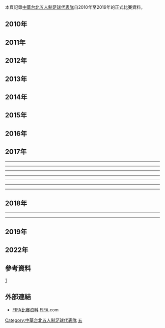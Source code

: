 {{refimprove|time=2016-02-12T01:45:41+00:00}}
{{main|中華台北五人制足球代表隊比賽資料}}
本頁記錄[[中華台北五人制足球代表隊|中華台北五人制足球代表隊]]自2010年至2019年的正式比賽資料。

==2010年==
{{footballbox_collapsible
|round		= 2010亞洲盃
|date		={{start date|2010|5|23}}
|time		=17:30
|team1		={{futsal-rt|TPE}}
|score		= 1 – 6
|team2		={{futsal|IND}}
|report		= [http://www.the-afc.com/en/component/joomleague/?view=report&compID=382&matchId=2874 報告]{{dead link|date=2017年11月 |bot=InternetArchiveBot |fix-attempted=yes }}
|goals1		= [[方靖仁|方靖仁]] {{goal|1}}
|goals2		= [[Ali_Haidar_(futsal)|Haidar]] {{goal|3}}<br />[[Vennard_Hutabarat|Hutabarat]] {{goal|6}}<br />[[Socrates_Matulessy|Matulessy]] {{goal|10}}<br />[[Jaelani_Ladjanibi|Ladjanibi]] {{goal|19}}<br />[[Deny_Handoyo|Handoyo]] {{goal|25}}<br />[[Benny_Hera|Hera]] {{goal|34}}
|location	= [[塔什干|塔什干]]，[[烏茲別克|烏茲別克]]
|stadium	= Uzbekistan Sports Complex
|attendance	= 250
|referee	= {{flagicon|KOR}} Kim Jang-Kwan
|nobars		= 1
|result		= L
}}
{{footballbox_collapsible
|round		= 2010亞洲盃
|date		={{start date|2010|5|24}}
|time		=12:30
|team1		={{futsal-rt|Lebanon}}
|score		= 6 – 4
|team2		={{futsal|TPE}}
|report		= [http://www.the-afc.com/en/component/joomleague/?view=report&compID=382&matchId=2873 報告]{{dead link|date=2017年11月 |bot=InternetArchiveBot |fix-attempted=yes }}
| goals1 = [[Hassan_Chaito|Chaito]] {{goal|10||10}}<br />[[Hayssam_Atwi|Atwi]] {{goal|13||30}}<br />[[Kassem_Kawsan|Kawsan]] {{goal|21||25}}
| goals2 = [[王志聖|王志聖]] {{goal|11}}<br />[[方靖仁|方靖仁]] {{goal|34||35||38}}
|location	= [[塔什干|塔什干]]，[[烏茲別克|烏茲別克]]
|stadium	= Uzbekistan Sports Complex
|attendance	= 150
|referee	= {{flagicon|AUS}} Scott Kidson
|nobars		= 1
|result		= L
}}
{{footballbox_collapsible
|round		= 2010亞洲盃
|date		={{start date|2010|5|25}}
|time		=12:30
|team1		={{futsal-rt|Uzbekistan}}
|score		= 4 – 1
|team2		={{futsal|TPE}}
| report = [http://www.the-afc.com/en/component/joomleague/?view=report&compID=382&matchId=2871 Report]{{dead link|date=2017年11月 |bot=InternetArchiveBot |fix-attempted=yes }}
| goals1 = [[Nodir_Elibaev|Elibaev]] {{goal|7}}<br />[[Hurshid_Tajibaev|Tajibaev]] {{goal|33}}<br />[[Artur_Yunusov|Yunusov]] {{goal|34||40}}
| goals2 = [[羅志安|羅志安]] {{goal|21}}
|location	= [[塔什干|塔什干]]，[[烏茲別克|烏茲別克]]
|stadium	= Uzbekistan Sports Complex
|attendance	= 3,000
|referee	= {{flagicon|IRN}} Vahid Arzpeima
|nobars		= 1
|result		= L
}}
{{footballbox_collapsible
|round		= 國際友誼賽
|date		={{start date|2010|11|12}}
|time		=
|team1		={{futsal-rt|TPE}}
|score		= 3 – 7
|team2		={{futsal|Qatar}}
|report		= 
|goals1		= 
|goals2		= 
|location	= [[河內|河內]]，[[越南|越南]]
|stadium	= 
|attendance	= 
|referee	= 
|nobars		= 1
|result		= L
}}
{{footballbox_collapsible
|round		= 國際友誼賽
|date		={{start date|2010|11|13}}
|time		=
|team1		={{futsal-rt|VIE}}
|score		= 2 – 0
|team2		={{futsal|TPE}}
|report		= 
|goals1		= 
|goals2		= 
|location	= [[河內|河內]]，[[越南|越南]]
|stadium	= 
|attendance	= 
|referee	= 
|nobars		= 1
|result		= L
}}
==2011年==
{{footballbox_collapsible
|round		= 國際友誼賽
|date		={{start date|2011|11|10}}
|time		=
|team1		={{futsal-rt|CHN}}
|score		= 8 – 1
|team2		={{futsal|TPE}}
|report		= 
|goals1		= 
|goals2		= 
|location	= [[青島市|青島市]]，[[中國|中國]]
|stadium	= 
|attendance	= 
|referee	= 
|nobars		= 1
|result		= L
}}
{{footballbox_collapsible
|round		= 2012亞洲盃資格賽
|date		={{start date|2011|11|14}}
|time		=
|team1		={{futsal-rt|TPE}}
|score		= 12 – 1
|team2		={{futsal|Macau}}
|report= [http://www.the-afc.com/en/component/joomleague/?view=report&compID=425&matchId=4248 Report]{{dead link|date=2017年11月 |bot=InternetArchiveBot |fix-attempted=yes }}
|goals1= [[羅志恩|羅志恩]] {{goal|5||14||17||28}}<br />[[羅志安|羅志安]] {{goal|15}}<br />[[謝孟軒|謝孟軒]] {{goal|15}}<br />[[翁偉賓|翁偉賓]] {{goal|23}}<br />[[陳柏豪|陳柏豪]] {{goal|24||24||27||39}}<br />[[施信安|施信安]] {{goal|37}}
|goals2= [[Leong_Chong_In|Leong Chong In]] {{goal|40}} 
|location	= [[蕉賴|蕉賴]]，[[馬來西亞|馬來西亞]]
|stadium	= Cheras Indoor Stadium
|attendance	= 45
|referee	= {{flagicon|Bahrain}} Abdulrahman Abdulqader
|nobars		= 1
|result		= W
}}
{{footballbox_collapsible
|round		= 2012亞洲盃資格賽
|date		={{start date|2011|11|15}}
|time		=
|team1		={{futsal-rt|CHN}}
|score		= 6 – 0
|team2		={{futsal|TPE}}
|report= [http://www.the-afc.com/en/component/joomleague/?view=report&compID=425&matchId=4247 Report]{{dead link|date=2017年11月 |bot=InternetArchiveBot |fix-attempted=yes }}
|goals1= [[Feng_Wei_(futsal)|Feng Wei]] {{goal|3}} <br> [[Zhao_Liang_(futsal)|Zhao Liang]] {{goal|8}} <br> [[Deng_Tao|Deng Tao]] {{goal|12||26}} <br> [[Hu_Jie|Hu Jie]] {{goal|16||28}}
|goals2=
|location	= [[蕉賴|蕉賴]]，[[馬來西亞|馬來西亞]]
|stadium	= Cheras Indoor Stadium
|attendance	= 75
|referee	= {{flagicon|Bahrain}} Abdulrahman Abdulqader
|nobars		= 1
|result		= L
}}
{{footballbox_collapsible
|round		= 2012亞洲盃資格賽
|date		={{start date|2011|11|17}}
|time		=
|team1		={{futsal-rt|KOR}}
|score		= 7 – 3
|team2		={{futsal|TPE}}
| report = [http://www.the-afc.com/en/component/joomleague/?view=report&compID=425&matchId=4348 Report]{{dead link|date=2017年11月 |bot=InternetArchiveBot |fix-attempted=yes }}
| goals1 = [[Jeong_Eui-Hyun|Jeong Eui-Hyun]] {{goal|16}}<br />[[Shin_Jong-Hoon|Shin Jong-Hoon]] {{goal|17||19||29}}<br />[[Kim_Sun-Ho|Kim Sun-Ho]] {{goal|24}}<br />[[Jang_Ming-Yu|Jang Ming-Yu]] {{goal|33}}<br />[[Ha_Jin-Won|Ha Jin-Won]] {{goal|35}}
| goals2 = [[羅志恩|羅志恩]] {{goal|16}}<br />[[翁偉賓|翁偉賓]] {{goal|38}}<br />[[黃正宗|黃正宗]] {{goal|40}}
|location	= [[蕉賴|蕉賴]]，[[馬來西亞|馬來西亞]]
|stadium	= Cheras Indoor Stadium
|attendance	= 40
|referee	= {{flagicon|PHI}} Rey Ritaga
|nobars		= 1
|result		= L
}}
{{footballbox_collapsible
|round		= 2012亞洲盃資格賽
|date		={{start date|2011|11|18}}
|time		=
|team1		={{futsal-rt|HKG}}
|score		= 4 – 5
| aet        = yes
|team2		={{futsal|TPE}}
| report     = [http://www.the-afc.com/en/component/joomleague/?view=report&compID=425&matchId=4350 Report]{{dead link|date=2017年11月 |bot=InternetArchiveBot |fix-attempted=yes }}
| goals2     = [[羅志安|羅志安]] {{goal|6||43}}<br />[[劉計超|劉計超]] {{goal|22||38}}<br />[[翁偉賓|翁偉賓]] {{goal|49}}
| goals1     = [[Chow_Ka_Wa|Chow Ka Wa]] {{goal|8}}<br />[[Yip_Tsz_Chun|Yip Tsz Chun]] {{goal|26}}<br />[[Lau_Ka_Shing|Lau Ka Shing]] {{goal|27}}<br />[[Chu_Kwok_Leung|Chu Kwok Leung]] {{goal|47}}
|location	= [[蕉賴|蕉賴]]，[[馬來西亞|馬來西亞]]
|stadium	= Cheras Indoor Stadium
|attendance	= 40
|referee	= {{flagicon|JPN}} Yasukazu Nobumoto
|nobars		= 1
|result		= W
}}
==2012年==
{{footballbox_collapsible
|round		= 2012亞洲盃
|date		={{start date|2012|5|25}}
|time		=
|team1		={{futsal-rt|TPE}}
|score		= 4 – 6
|team2		={{futsal|Tajikistan}}
| report = [http://www.the-afc.com/en/futsal-schedule-a-results?fixtureid=6536&stageid=247&tMode=C&view=ajax&show=matchsummary Report]{{dead link|date=2017年11月 |bot=InternetArchiveBot |fix-attempted=yes }}
| goals1 = [[劉計超|劉計超]] {{goal|4}}<br />[[陳柏豪|陳柏豪]] {{goal|11}}<br />[[張涵|張涵]] {{goal|17||23}}
| goals2 = [[Akhtam_Nazarov|Nazarov]] {{goal|22}}<br />[[Sherzod_Jumaev|Jumaev]] {{goal|25}}<br />[[Orzu_Dodkhudoev|Dodkhudoev]] {{goal|34}}<br />[[杨朝勋|杨朝勋]] {{goal|35|o.g.}}<br />[[Alisher_Ulmasov|Ulmasov]] {{goal|40||40}}
|location	= [[杜拜|杜拜]]，[[阿拉伯聯合大公國|阿拉伯聯合大公國]]
|stadium	= Al-Wasl Stadium
|attendance	= 96
|referee	= {{flagicon|Kyrgyzstan}} Nurdin Bukuev
|nobars		= 1
|result		= L
}}
{{footballbox_collapsible
|round		= 2012亞洲盃
|date		={{start date|2012|5|26}}
|time		=
|team1		={{futsal-rt|Lebanon}}
|score		= 3 – 2
|team2		={{futsal|TPE}}
| report = [http://www.the-afc.com/en/futsal-schedule-a-results?fixtureid=6537&stageid=247&tMode=C&view=ajax&show=matchsummary Report]{{dead link|date=2017年11月 |bot=InternetArchiveBot |fix-attempted=yes }}
| goals1 = [[Khaled_Takaji|Takaji]] {{goal|3||25}}<br />[[Kassem_Kawsan|Kawsan]] {{goal|6}}
| goals2 = [[潘文傑|潘文傑]] {{goal|15}}<br />[[劉計超|劉計超]] {{goal|17}}
|location	= [[杜拜|杜拜]]，[[阿拉伯聯合大公國|阿拉伯聯合大公國]]
|stadium	= Al-Wasl Stadium
|attendance	= 150
|referee	= {{flagicon|KUW}} Mohammad Al-Haddad
|nobars		= 1
|result		= L
}}
{{footballbox_collapsible
|round		= 2012亞洲盃
|date		={{start date|2012|5|27}}
|time		=
|team1		={{futsal-rt|Japan}}
|score		= 6 – 1
|team2		={{futsal|TPE}}
| report = [http://www.the-afc.com/en/futsal-schedule-a-results?fixtureid=6539&stageid=247&tMode=C&view=ajax&show=matchsummary Report]{{dead link|date=2017年11月 |bot=InternetArchiveBot |fix-attempted=yes }}
| goals1 = [[Katsutoshi_Henmi|Henmi]] {{goal|11||21}}<br />[[小宮山友祐|小宮山友祐]] {{goal|28}}<br />[[木暮賢一郎|木暮賢一郎]] {{goal|31||33}}<br />[[村上哲哉|村上哲哉]] {{goal|35}}
| goals2 = [[羅志安|羅志安]] {{goal|6}}
|location	= [[杜拜|杜拜]]，[[阿拉伯聯合大公國|阿拉伯聯合大公國]]
|stadium	= Al-Wasl Stadium
|attendance	= 80
|referee	= {{flagicon|KOR}}Kim Jang-kwan
|nobars		= 1
|result		= L
}}
==2013年==
{{footballbox_collapsible
|round		= 2013亞洲室內暨武藝運動會
|date		={{start date|2013|6|27}}
|time		=
|team1		={{futsal-rt|CHN}}
|score		= 5 – 0
|team2		={{futsal|TPE}}
|report		= 
|goals1		= 
|goals2		= 
|location	= [[仁川|仁川]]，[[韓國|韓國]]
|stadium	= 
|attendance	= 
|referee	= 
|nobars		= 1
|result		= L
}}
{{footballbox_collapsible
|round		= 2013亞洲室內暨武藝運動會
|date		={{start date|2013|6|29}}
|time		=
|team1		={{futsal-rt|Indonesia}}
|score		= 7 – 2
|team2		={{futsal|TPE}}
|report		= 
|goals1		= 
|goals2		= 
|location	= [[仁川|仁川]]，[[韓國|韓國]]
|stadium	= 
|attendance	= 
|referee	= 
|nobars		= 1
|result		= L
}}
{{footballbox_collapsible
|round		= 2014亞洲盃資格賽
|date		={{start date|2013|10|3}}
|time		=
|team1		={{futsal-rt|TPE}}
|score		= 3 – 2
|team2		={{futsal|HKG}}
|report		= 
|goals1		= 
|goals2		= 
|location	= [[胡志明市|胡志明市]]，[[越南|越南]]
|stadium	= 
|attendance	= 
|referee	= 
|nobars		= 1
|result		= W
}}
{{footballbox_collapsible
|round		= 2014亞洲盃資格賽
|date		={{start date|2013|10|5}}
|time		=
|team1		={{futsal-rt|KOR}}
|score		= 3 – 5
|team2		={{futsal|TPE}}
|report		= 
|goals1		= 
|goals2		= 
|location	= [[胡志明市|胡志明市]]，[[越南|越南]]
|stadium	= 
|attendance	= 
|referee	= 
|nobars		= 1
|result		= W
}}
{{footballbox_collapsible
|round		= 2014亞洲盃資格賽
|date		={{start date|2013|10|6}}
|time		=
|team1		={{futsal-rt|TPE}}
|score		= 3 – 1
|team2		={{futsal|Macau}}
|report		= 
|goals1		= 
|goals2		= 
|location	= [[胡志明市|胡志明市]]，[[越南|越南]]
|stadium	= 
|attendance	= 
|referee	= 
|nobars		= 1
|result		= W
}}
{{footballbox_collapsible
|round		= 2014亞洲盃資格賽
|date		={{start date|2013|10|7}}
|time		=
|team1		={{futsal-rt|CHN}}
|score		= 2 – 2
|team2		={{futsal|TPE}}
|report		= 
|goals1		= 
|goals2		= 
|location	= [[胡志明市|胡志明市]]，[[越南|越南]]
|stadium	= 
|attendance	= 
|referee	= 
|nobars		= 1
|result		= D
}}
==2014年==
{{footballbox_collapsible
|round		= 2014亞洲盃
|date		={{start date|2014|5|1}}
|time		=
|team1		={{futsal-rt|Lebanon}}
|score		= 8 – 5
|team2		={{futsal|TPE}}
|report		= 
|goals1		= 
|goals2		= 
|location	= [[胡志明市|胡志明市]]，[[越南|越南]]
|stadium	= 
|attendance	= 
|referee	= 
|nobars		= 1
|result		= L
}}
{{footballbox_collapsible
|round		= 2014亞洲盃
|date		={{start date|2014|5|3}}
|time		=
|team1		={{futsal-rt|TPE}}
|score		= 2 – 5
|team2		={{futsal|Thailand}}
|report		= 
|goals1		= 
|goals2		= 
|location	= [[胡志明市|胡志明市]]，[[越南|越南]]
|stadium	= 
|attendance	= 
|referee	= 
|nobars		= 1
|result		= L
}}
{{footballbox_collapsible
|round		= 2014亞洲盃
|date		={{start date|2014|5|5}}
|time		=
|team1		={{futsal-rt|TPE}}
|score		= 3 – 2
|team2		={{futsal|Malaysia}}
|report		= 
|goals1		= 
|goals2		= 
|location	= [[胡志明市|胡志明市]]，[[越南|越南]]
|stadium	= 
|attendance	= 
|referee	= 
|nobars		= 1
|result		= W
}}
==2015年==
{{footballbox_collapsible
|round= 2016亞洲盃資格賽
|date ={{start date|2015|11|14}}
|time =17:00 ([[UTC+8|UTC+8]])
|team1 ={{futsal-rt|TPE}}
|score = 6 – 4
|team2 ={{futsal|KOR}}
|report =[http://www.the-afc.com/afcasfeeds?fixtureid=9761&stageid=382&tMode=C&view=ajax&show=matchsummary 報告]
|goals1 =[[林志紘|林志紘]] {{goal|1||4}}<br />[[黃柏鈞|黃柏鈞]] {{goal|8}}<br />[[朱家葦|朱家葦]] {{goal|12}}<br />[[賴明輝|賴明輝]] {{goal|32}}<br />南逸 {{goal|35|o.g.}}
|goals2 =吳賢鍾 {{goal|1||33}}<br />河振元 {{goal|20}}<br />申宗塤 {{goal|28}}
|location	= [[乌兰巴托|乌兰巴托]]，[[蒙古|蒙古]]
|stadium	= [[布颜特·乌卡哈体育宫|布颜特·乌卡哈体育宫]]
|attendance =326
|referee ={{flagicon|AUS}} CHRIS COLLEY
|assistantreferees = {{flagicon|AUS}} RYAN SHEPHEARD<br />{{flagicon|PHI}} REY RITAGA
|fourthofficial = {{flagicon|THA}} MAIKET YUTTAKON
|nobars= 1
|result= W
|motm= {{flagicon|TPE}} [[林志紘|林志紘]]
}}
{{footballbox_collapsible
|round= 2016亞洲盃資格賽
|date ={{start date|2015|11|16}}
|time =17:00 ([[UTC+8|UTC+8]])
|team1 ={{futsal-rt|CHN}}
|score = 3 – 1 
|team2 ={{futsal|TPE}}
|report =[http://www.the-afc.com/afcasfeeds?fixtureid=9756&stageid=382&tMode=C&view=ajax&show=matchsummary 報告]
|goals1 = [[贺毅辉|贺毅辉]] {{goal|24}}<br />[[曾亮|曾亮]] {{goal|36}}<br />[[梁仕铭|梁仕铭]] {{goal|36}}
|goals2 = [[朱家葦|朱家葦]] {{goal|33}}
|location	= [[乌兰巴托|乌兰巴托]]，[[蒙古|蒙古]]
|stadium	= [[布颜特·乌卡哈体育宫|布颜特·乌卡哈体育宫]]
|attendance =225
|referee ={{flagicon|THA}} MAIKET YUTTAKON
|assistantreferees = {{flagicon|AUS}} CHRIS COLLEY<br />{{flagicon|VIE}} TRUONG QUOC DUNG
|fourthofficial = {{flagicon|AUS}} RYAN SHEPHEARD
|nobars= 1
|result= L
|motm= {{flagicon|CHN}} [[卢岳|卢岳]]
}}
{{footballbox_collapsible
|round= 2016亞洲盃資格賽
|date ={{start date|2015|11|18}}
|time =17:00 ([[UTC+8|UTC+8]])
|team1 ={{futsal-rt|TPE}}
|score = 6 – 5 
|team2 ={{futsal|HKG}}
|report =[http://www.the-afc.com/afcasfeeds?fixtureid=9762&stageid=382&tMode=C&view=ajax&show=matchsummary 報告]
|goals1 =[[朱家葦|朱家葦]]{{goal|1}}<br />[[張仟縈|張仟縈]]{{goal|4}}<br />[[紀聖珐|紀聖-{珐}-]]{{goal|10||27}}<br />[[林建勛|林建勛]]{{goal|31||37|o.g.}}<br />[[黃柏鈞|黃柏鈞]]{{goal|39}}		
|goals2 =[[楊賜麟|楊賜麟]] {{goal|1||19}}<br />[[廖億誠|廖億誠]] {{goal|3}}<br />[[陳廣豪|陳廣豪]] {{goal|17}}
|location	= [[乌兰巴托|乌兰巴托]]，[[蒙古|蒙古]]
|stadium	= [[布颜特·乌卡哈体育宫|布颜特·乌卡哈体育宫]]
|attendance =135
|referee ={{flagicon|AUS}} RYAN SHEPHEARD
|assistantreferees = {{flagicon|PHI}} REY RITAGA<br />{{flagicon|AUS}} CHRIS COLLEY
|fourthofficial = {{flagicon|VIE}} TRUONG QUOC DUNG
|nobars= 1
|result= W
|motm= {{flagicon|TPE}} [[紀聖珐|紀聖-{珐}-]]
}}
{{footballbox_collapsible
|round= 2016亞洲盃資格賽
|date ={{start date|2015|11|19}}
|time =20:00 ([[UTC+8|UTC+8]])
|team1 ={{futsal-rt|MNG}}
|score = 3 – 5
|team2 ={{futsal|TPE}}
|report =[http://www.the-afc.com/afcasfeeds?fixtureid=9765&stageid=382&tMode=C&view=ajax&show=matchsummary 報告]
|goals1 =TSEDENBAL NORJMOO {{goal|9||24}}<br />ALTANTULGA PAGAMSUREN {{goal|32}}
|goals2 =[[朱家葦|朱家葦]] {{goal|3||7}}<br />[[施沛任|施沛任]] {{goal|8}}<br />[[黃柏鈞|黃柏鈞]] {{goal|17}}<br />[[賴明輝|賴明輝]] {{goal|37}}
|location	= [[乌兰巴托|乌兰巴托]]，[[蒙古|蒙古]]
|stadium	= [[布颜特·乌卡哈体育宫|布颜特·乌卡哈体育宫]]
|attendance =895
|referee ={{flagicon|MAL}} HELDAY IDANG
|assistantreferees = {{flagicon|AUS}} RYAN SHEPHEARD<br />{{flagicon|THA}} MAIKET YUTTAKON
|fourthofficial = {{flagicon|PHI}} REY RITAGA
|nobars= 1
|result= W
|motm= {{flagicon|TPE}} [[朱家葦|朱家葦]]
}}
==2016年==
{{Football box_collapsible
|round		= 國際友誼賽
|date		= {{Start date|2016|2|6}}
|time		= 
|team1		= {{futsal-rt|LIB}}
|score		= 6 - 0
|team2		= {{futsal|TPE}}
|report		= [http://www.ctfa.com.tw/hotnews/ctfa-news/2837-2016-02-06-16-45-32.html CTFA報告]
|goals1		= {{goal|14}}<br />{{goal|18}}<br />{{goal|?}}<br />{{goal|?}}<br />{{goal|?}}<br />{{goal|?}}<br />{{goal|?}}<br />
|goals2		=
|location	= [[塔什干|塔什干]]，[[烏茲別克|烏茲別克]]
|stadium	= 
|attendance	=
|referee	=
|nobars		= 1
|result		= L
}}
{{Football box_collapsible
|round		= 國際友誼賽
|date		= {{Start date|2016|2|7}}
|time		= 
|team1		= {{futsal-rt|KGZ}}
|score		= 3 - 1
|team2		= {{futsal|TPE}}
|report		= [http://www.ctfa.com.tw/hotnews/ctfa-news/2840-2016-02-08-05-47-33.html CTFA報告]<br />
[http://ffkr.kg/k-boyu-gotovy/ FFKR報告]
|goals1		= Erkin Tabaldiyev {{goal|14}}<br />Elias Chotbaeva {{goal|31}}<br />Maksadbeka Alimov {{goal|33}}
|goals2		= [[紀聖珐|紀聖-{珐}-]] {{goal|8}}
|location	= [[塔什干|塔什干]]，[[烏茲別克|烏茲別克]]
|stadium	= 
|attendance	=
|referee	=
|nobars		= 1
|result		= L
}}
{{Football box_collapsible
|round		= 國際友誼賽
|date		= {{Start date|2016|2|8}}
|time		= 
|team1		= {{futsal-rt|JPN}}
|score		= 4 - 0
|team2		= {{futsal|TPE}}
|report		= [http://www.ctfa.com.tw/hotnews/ctfa-news/2842-2016-02-08-18-13-31.html CTFA報告]<br />
[http://www.jfa.jp/national_team/futsal_2016/afc_futsal_2016/news/00008779/ JFA報告]
|goals1		= 仁部屋和弘 {{goal|12}}<br />渡邉知晃 {{goal|14}}<br />滝田学 {{goal|25}}<br />森岡薫 {{goal|34}}
|goals2		=
|location	= [[塔什干|塔什干]]，[[烏茲別克|烏茲別克]]
|stadium	= 
|attendance	=
|referee	=
|nobars		= 1
|result		= L
}}
{{Football box_collapsible
|round	= 2016亞洲盃
|date       = {{Start date|2016|2|11|df=y}}
|time       = 19:00 ([[UTC+05:00|UTC+5]])
|team1      = {{futsal-rt|VIE}}
|score      = 5 - 4
|team2      = {{futsal|TPE}}
|report     = [http://www.the-afc.com/afcasfeeds?fixtureid=9858&stageid=388&tMode=C&view=ajax&show=matchsummary 報告]
|goals1     = 阮寶筠 {{goal|4|pen.}}<br />陳隆宇 {{goal|6}}<br />LE QUOC NAM {{goal|28}}<br />TRAN LONG VU {{goal|31}}<br />NGO NGOC SON {{goal|37}}
|goals2     = [[林志紘|林志紘]] {{goal|4||31}}<br />[[紀聖珐|紀聖-{珐}-]] {{goal|26}}<br />[[黃柏鈞|黃柏鈞]] {{goal|39}}
|location   = [[塔什干|塔什干]]，[[烏茲別克|烏茲別克]]
|stadium    = Universal Stadium
|attendance = 100
|referee = {{flagicon|JOR}} HUSEIN MAHMOUD HUSEIN KHALAILEH
|assistantreferees = {{flagicon|IRQ}} HAWKAR AHMED<br />{{flagicon|JPN}} 小崎知廣
|fourthofficial = {{flagicon|JPN}} 小林裕之
|nobars= 1
|result= L
|motm= {{flagicon|VIE}} NGUYEN BAO QUAN
}}
{{Football box_collapsible
|round	= 2016亞洲盃
|date       = {{Start date|2016|2|13|df=y}}
|time       = ([[UTC+05:00|UTC+5]])
|team1      = {{futsal-rt|TPE}}
|score      = 2 - 7
|team2      = {{futsal|THA}}
|report     =[http://www.the-afc.com/afcasfeeds?fixtureid=9860&stageid=388&tMode=C&view=ajax&show=matchsummary 報告]
|goals1     =[[朱家葦|朱家葦]] {{goal|14}}<br />[[賴明輝|賴明輝]] {{goal|36}}
|goals2     =Suphawut Thueanklang {{goal|2||33}}<br />Konghla Lakka {{goal|4}}<br />[[張仟縈|張仟縈]] {{goal|22|o.g.}}<br />Jetsada Chudech {{goal|28||37}}<br />Wiwat Thaijaruen {{goal|37}}
|location   = [[塔什干|塔什干]]，[[烏茲別克|烏茲別克]]
|stadium    = Universal Stadium
|attendance =100
|referee ={{flagicon|IRQ}} Hawkar Salar Ahmed
|assistantreferees = {{flagicon|IRN}} Vahid Arzpeyma Mohammreh <br />{{flagicon|MAL}} Helday Idang
|fourthofficial = {{flagicon|AUS}} Christopher Daniel Colley
|nobars= 1
|result= L
|motm= {{flagicon|THA}} Suphawut Thueanklang
}}
{{Football box_collapsible
|round	= 2016亞洲盃
|date       = {{Start date|2016|2|15|df=y}}
|time       = ([[UTC+05:00|UTC+5]])
|team1      = {{futsal-rt|TPE}}
|score      = 3 - 3
|team2      = {{futsal|TJK}}
|report     =[http://www.the-afc.com/afcasfeeds?fixtureid=9862&stageid=388&tMode=C&view=ajax&show=matchsummary 報告]
|goals1     = [[朱家葦|朱家葦]] {{goal|26}}<br />[[林建勛|林建勛]] {{goal|36}}<br />[[張仟縈|張仟縈]] {{goal|39}}
|goals2     =ALIMAKHMADOV NEKRUZ {{goal|2}}<br />HALIMOV SHAVQAT {{goal|29}}<br />TILLOZODA MEHRUBONI {{goal|40}}
|location   = [[塔什干|塔什干]]，[[烏茲別克|烏茲別克]]
|stadium    = Universal Stadium
|attendance = 100
|referee = {{flagicon|JOR}} HUSEIN MAHMOUD HUSEIN KHALAILEH
|assistantreferees = {{flagicon|IRQ}} HAWKAR AHMED<br />{{flagicon|JPN}} 小崎知廣
|fourthofficial = {{flagicon|MAL}} HELDAY IDANG
|nobars= 1
|result= D
|motm= {{flagicon|TPE}} [[張仟縈|張仟縈]]
}}

==2017年==

{{footballbox_collapsible
| date       = {{Start date|2017|9|16|df=y}}
| round      = [[2017年亞洲室內暨武藝運動會五人制足球比賽|2017年亞洲室內暨武藝運動會五人制足球比賽]]
| time       = {{UTZ|16:45|5}}
| team1      = {{futsal-rt|TPE}}
| score      = 2 – 1
| team2      = {{futsal|VIE}}
| goals1     = [[黎国南|黎国南]] {{goal|17|o.g.}} <br> [[赖明辉|赖明辉]] {{goal|28}}
| goals2     = [[吴玉山|吴玉山]] {{goal|11}}
| stadium    = 冰宫1号大厅, [[阿什哈巴德|阿什哈巴德]]，[[土库曼斯坦|土库曼斯坦]]
| attendance = 
| referee    = {{flagicon|IRI}} Mahmoudreza Nasirloo
| report     = 

}}

----

{{footballbox_collapsible
| date       = {{Start date|2017|9|18|df=y}}
| round      = [[2017年亞洲室內暨武藝運動會五人制足球比賽|2017年亞洲室內暨武藝運動會五人制足球比賽]]
| team1      = {{futsal-rt|TPE}}
| score      = 3 – 4
| team2      = {{futsal|SOL}}
| goals1     = [[林志纮|林志纮]] {{goal|6||37}}<br> [[纪圣珐|纪圣珐]] {{goal|17}}
| goals2     = George Martin Stevenson {{goal|2||24}} <br> Atana Junior Faarodo {{goal|13}} <br> Alvin Hou {{goal|33}}
| stadium    = 冰宫1号大厅, [[阿什哈巴德|阿什哈巴德]]，[[土库曼斯坦|土库曼斯坦]]
| attendance = 
| referee    = {{flagicon|IRN}} Vahid Arzpeyma Mohammareh
| report     = 

}}

----

{{footballbox_collapsible
| date       = {{Start date|2017|9|20|df=y}}
| round      = [[2017年亞洲室內暨武藝運動會五人制足球比賽|2017年亞洲室內暨武藝運動會五人制足球比賽]]
| time       = {{UTZ|19:00|5}}
| team1      = {{futsal-rt|TKM}}
| score      = 5 – 1
| team2      = {{futsal|TPE}}
| goals1     = Öwezbaý Muhammetmyradow {{goal|14}} <br> Allamyrat Kurbanow {{goal|18}} <br> Röwsen Orazmuhammedow {{goal|19}} <br> Daýanç 
Garajayew {{goal|36}} <br> Allaberdi Meredow {{goal|38}}
| goals2     = [[林志纮|林志纮]] {{goal|35}}
| stadium    = 冰宫1号大厅, [[阿什哈巴德|阿什哈巴德]]，[[土库曼斯坦|土库曼斯坦]]
| attendance = 
| referee    = {{flagicon|IRN}} Vahid Arzpeyma Mohammareh
| report     = 

}}

----

{{footballbox_collapsible
| date       = {{Start date|2017|9|21|df=y}}
| round      = [[2017年亞洲室內暨武藝運動會五人制足球比賽|2017年亞洲室內暨武藝運動會五人制足球比賽]]
| time       = {{UTZ|16:45|5}}
| team1      = {{futsal-rt|HKG}}
| score      = 5 – 2
| team2      = {{futsal|TPE}}
| goals1     = [[李嘉进|李嘉进]] {{goal|17}} <br> [[邹嘉华|邹嘉华]] {{goal|26||37||37}} <br> [[苏来强|苏来强]] {{goal|34}}
| goals2     = [[纪圣珐|纪圣珐]] {{goal|15}} <br> [[黄泰翔|黄泰翔]] {{goal|40}}
| stadium    = 冰宫1号大厅, [[阿什哈巴德|阿什哈巴德]]，[[土库曼斯坦|土库曼斯坦]]
| attendance = 
| referee    = {{flagicon|UZB}} Anatoliy Rubakov

}}

----

{{footballbox_collapsible
| date       = {{Start date|2017|11|4|df=y}}
| round      = [[2018年亞足聯五人制足球錦標賽資格賽|2018年亞足聯五人制足球錦標賽資格賽]]
| time       = {{UTZ|17:00|7}}
| team1      = {{futsal-rt|TPE}}
| score      = 6 – 0
| team2      = {{futsal|MAC}}
| goals1     = [[紀聖珐|紀聖珐]] {{goal|16|pen.}} <br> [[林志紘|林志紘]] {{goal|18||20||32||40}} <br> [[陳子揚|陳子揚]] {{goal|24|o.g.}}
| goals2     =
| stadium    = [[曼谷竞技场|曼谷竞技场]], [[曼谷|曼谷]], [[泰国|泰国]]
| attendance = 30
| referee    = {{flagicon|KGZ}} Nurdin Bukuev
| report     = http://www.the-afc.com/afcasfeeds?fixtureid=12450&stageid=490&tMode=C&view=ajax&show=matchsummary

}}

----

{{footballbox_collapsible
| date       = {{Start date|2017|11|5|df=y}}
| round      = [[2018年亞足聯五人制足球錦標賽資格賽|2018年亞足聯五人制足球錦標賽資格賽]]
| time       = {{UTZ|14:30|7}}
| team1      = {{futsal-rt|MNG}}
| score      = 2 – 6
| team2      = {{futsal|TPE}}
| goals1     = [[Temuujin_Altansukh|Temuujin Altansukh]] {{goal|23||28}}
| goals2     = [[紀聖珐|紀聖珐]] {{goal|6||15||30}} <br> [[黃柏鈞|黃柏鈞]] {{goal|7}} <br> [[賴明輝|賴明輝]] {{goal|18||30}}
| stadium    = [[曼谷竞技场|曼谷竞技场]], [[曼谷|曼谷]], [[泰国|泰国]]
| attendance = 55
| referee    = {{flagicon|TKM}} Azat Hajypolatov
| report     = http://www.the-afc.com/afcasfeeds?fixtureid=12451&stageid=490&tMode=C&view=ajax&show=matchsummary

}}

----

{{footballbox_collapsible
| date       = {{Start date|2017|11|6|df=y}}
| round      = [[2018年亞足聯五人制足球錦標賽資格賽|2018年亞足聯五人制足球錦標賽資格賽]]
| time       = {{UTZ|14:30|7}}
| team1      = {{futsal-rt|JPN}}
| score      = 8 – 1
| team2      = {{futsal|TPE}}
| goals1     = [[清水和也|清水和也]] {{goal|3}} <br> [[星翔太|星翔太]] {{goal|5||13||25}} <br> [[仁部屋和弘|仁部屋和弘]] {{goal|6||15}} <br> [[前纯内马蒂亚斯|前纯内马蒂亚斯]] {{goal|32}} <br> [[吉川智贵|吉川智贵]] {{goal|35}}
| goals2     = [[黄泰翔|黄泰翔]] {{goal|8}}
| stadium    = [[曼谷竞技场|曼谷竞技场]], [[曼谷|曼谷]], [[泰国|泰国]]
| attendance = 100
| referee    = {{flagicon|UZB}} Anatoliy Rubakov
| report     = http://www.the-afc.com/afcasfeeds?fixtureid=12453&stageid=490&tMode=C&view=ajax&show=matchsummary

}}

----

{{footballbox_collapsible
| date       = {{Start date|2017|11|8|df=y}}
| round      = [[2018年亞足聯五人制足球錦標賽資格賽|2018年亞足聯五人制足球錦標賽資格賽]]
| time       = {{UTZ|12:00|7}}
| team1      = {{futsal-rt|TPE}}
| score      = 2 – 2
| team2      = {{futsal|CHN}}
| goals1     = [[林志纮|林志纮]] {{goal|3}} <br> [[洪伟腾|洪伟腾]] {{goal|20}}
| goals2     = [[赵亮|赵亮]] {{goal|13}} <br> [[李志恒|李志恒]] {{goal|25}}
| stadium    = [[曼谷竞技场|曼谷竞技场]], [[曼谷|曼谷]], [[泰国|泰国]]
| attendance = 50
| referee    = {{flagicon|TKM}} Azat Hajypolatov
| report     = http://www.the-afc.com/afcasfeeds?fixtureid=12471&stageid=490&tMode=C&view=ajax&show=matchsummary
| penaltyscore = 2 – 3
| penalties1 = [[朱家葦|朱家葦]] {{penmiss}} <br> [[張仟縈|張仟縈]] {{pengoal}} <br> [[黃泰翔|黃泰翔]] {{pengoal}}
| penalties2 = {{pengoal}} [[张亚朦|张亚朦]] <br> {{pengoal}} [[赵亮|赵亮]] <br> {{pengoal}} [[李志恒|李志恒]]

}}

==2018年==

{{footballbox_collapsible
| date       = {{Start date|2018|2|1|df=y}}
| round      = [[2018年亞足聯五人制足球錦標賽|2018年亞足聯五人制足球錦標賽]]
| time       = {{UTZ|19:00|8}}
| team1      = {{futsal-rt|TPE}}
| score      = 2 – 2
| team2      = {{futsal|BHR}}
|goals1     = [[黄泰翔|黄泰翔]] {{goal|28}} <br> [[林志纮|林志纮]] {{goal|35}}
|goals2     = [[Mohamed_Abdulla|Mohamed Abdulla]] {{goal|27}} <br> [[Ali_Saleh|Ali Saleh]] {{goal|38}}
| stadium    = [[新莊體育館|新莊體育館]], [[新北市|新北市]]
| attendance = 1,000
| referee    = Hasan Mousa Al-Gburi ([[伊拉克足球協會|伊拉克]])
| report     = http://stats.the-afc.com/match_report/12666
}}
----
{{footballbox_collapsible
| date       = {{Start date|2018|2|3|df=y}}
| round      = [[2018年亞足聯五人制足球錦標賽|2018年亞足聯五人制足球錦標賽]]
| time       = {{UTZ|19:00|8}}
| team1      = {{futsal-rt|MAS}}
| score      = 4 – 5
| team2      = {{futsal|TPE}}
|goals1     = [[Mohd_Azwann|Mohd Azwann]] {{goal|27}} <br> [[Mohamad_Awalluddin|Mohamad Awalluddin]] {{goal|33}} <br> [[黄泰翔|黄泰翔]] {{goal|35|o.g.}} <br> [[Mohd_Khairul|Mohd Khairul]] {{goal|38}}
|goals2     = [[赖明辉|赖明辉]] {{goal|8||32}} <br> [[林志纮|林志纮]] {{goal|13||39}} <br> [[纪圣珐|纪圣珐]] {{goal|21}}
| stadium    = [[新莊體育館|新莊體育館]], [[新北市|新北市]]
| attendance = 2,477
| referee    = Rey Ritaga ([[菲律賓足球協會|菲律賓]])
| report     = http://stats.the-afc.com/match_report/12669
}}
----
{{footballbox_collapsible
| date       = {{Start date|2018|2|5|df=y}}
| round      = [[2018年亞足聯五人制足球錦標賽|2018年亞足聯五人制足球錦標賽]]
| time       = {{UTZ|19:00|8}}
| team1      = {{futsal-rt|TPE}}
| score      = 1 – 3
| team2      = {{futsal|VIE}}
|goals1     = [[黃柏鈞|黃柏鈞]] {{goal|19}}
|goals2     = [[武德丛|武德丛]] {{goal|29}} <br> [[范德和|范德和]] {{goal|30}} <br> [[阮达辉|阮达辉]] {{goal|39}}
| stadium    = [[新莊體育館|新莊體育館]], [[新北市|新北市]]
| attendance = 2,200
| referee    = Mohamad Chami ([[黎巴嫩足球協會|黎巴嫩]])
| report     = http://stats.the-afc.com/match_report/12670
}}
==2019年==
{{footballbox_collapsible
|date       = {{Start date|2019|9|6|df=y}}
| round      = 友谊赛
|time       = {{UTZ|14:00|7}}
|team1      = {{futsal-rt|IDN}}
|score      = 7 – 0
|team2      = {{futsal|TPE}}
|goals1     =
|goals2     =
|stadium    = [[日惹|日惹]], [[印度尼西亚|印度尼西亚]]
|attendance =
|referee    =
|report     =
}}
{{footballbox_collapsible
|date       = {{Start date|2019|9|8|df=y}}
| round      = 友谊赛
|time       = {{UTZ|14:00|7}}
|team1      = {{futsal-rt|TPE}}
|score      = 0 – 8
|team2      = {{futsal|UZB}}
|goals1     =
|goals2     =
|stadium    = [[日惹|日惹]], [[印度尼西亚|印度尼西亚]]
|attendance =
|referee    =
|report     =
}}
{{footballbox_collapsible
|date       = {{Start date|2019|10|22|df=y}}
| round      = [[2020年亞足聯五人制足球錦標賽資格賽|2020年亞足聯五人制足球錦標賽資格賽]]
|time       = {{UTZ|18:00|8}}
|team1      = {{futsal-rt|TPE}}
|score      = 4 – 1
|team2      = {{futsal|HKG}}
|goals1     = 張仟縈 {{goal|4||31}} <br> 黃柏鈞 {{goal|11}} <br> [[紀聖珐|紀聖珐]] {{goal|19}}
|goals2     = [[李嘉進_(足球運動員)|李嘉進]] {{goal|13}}
|stadium    = 鄂爾多斯市體育中心，[[鄂尔多斯|鄂尔多斯]], [[中国|中国]]
|attendance = 70
|referee    = {{flagicon|THA}} Benjapol Mucharoensap
|report     = http://stats.the-afc.com/match_report/16314
}}
{{footballbox_collapsible
|date       = {{Start date|2019|10|23|df=y}}
| round      = [[2020年亞足聯五人制足球錦標賽資格賽|2020年亞足聯五人制足球錦標賽資格賽]]
|time       = {{UTZ|18:00|8}}
|team1      = {{futsal-rt|MNG}}
|score      = 4 – 4
|team2      = {{futsal|TPE}}
|goals1     = Yalalt {{goal|16}} <br> Pagamsuren {{goal|33}} <br> Tumurbaatar {{goal|33}} <br> Battulga {{goal|40}}
|goals2     = 黃柏鈞 {{goal|11}} <br> 唐偉泰 {{goal|18}} <br> [[紀聖珐|紀聖珐]] {{goal|19}} <br> 傅立崴 {{goal|30}}
|stadium    = 鄂爾多斯市體育中心，[[鄂尔多斯|鄂尔多斯]], [[中国|中国]]
|attendance = 100
|referee    = {{flagicon|THA}} Pornnarong Grairod
|report     = http://stats.the-afc.com/match_report/16317
}}
{{footballbox_collapsible
|date       = {{Start date|2019|10|24|df=y}}
| round      = [[2020年亞足聯五人制足球錦標賽資格賽|2020年亞足聯五人制足球錦標賽資格賽]]
|time       = {{UTZ|18:00|8}}
|team1      = {{futsal-rt|TPE}}
|score      = 2 – 8
|team2      = {{futsal|CHN}}
|goals1     = [[紀聖珐|紀聖珐]] {{goal|28}} <br> 朱家葦 {{goal|40}}
|goals2     = 徐洋 {{goal|10||16||18}} <br> 李健佳 {{goal|12}} <br> 張仟縈 {{goal|17|o.g.}} <br> 耿德暘 {{goal|18}} <br> 王佳豪 {{goal|21}} <br> 陳智恒 {{goal|37}}
|stadium    = 鄂爾多斯市體育中心，[[鄂尔多斯|鄂尔多斯]], [[中国|中国]]
|attendance = 1,700
|referee    = {{flagicon|UZB}} Anatoliy Rubakov
|report     = http://stats.the-afc.com/match_report/16318
}}
==2022年==
{{footballbox_collapsible
| round      = [[2022年亞足聯五人制足球亞洲盃資格賽|2022年亞足聯五人制足球亞洲盃資格賽]]
|date       = {{Start date|2022|05|17|df=y}}
|time       = {{UTZ|17:00|8}}
|team1      = {{futsal-rt|KOR}}
|score      = 4−2
|team2      = {{futsal|TPE}}
|goals1     = Shin Jonghoon {{goal|8}} <br> Kim Minkuk {{goal|15}} <br> Hwang Un {{goal|18}} <br> Seo Jungwoo {{goal|40}}
|goals2     = 林志紘 {{goal|2}} <br> 何嘉振 {{goal|25}}
|stadium    = Panasonic Sports Complex, [[Shah_Alam|Shah Alam]]
|attendance = 
|referee    =
|report     = 
}}
{{footballbox_collapsible
| round      = [[2022年亞足聯五人制足球亞洲盃資格賽|2022年亞足聯五人制足球亞洲盃資格賽]]
|date       = {{Start date|2022|05|19|df=y}}
|time       = {{UTZ|20:30|8}}
|team1      = {{futsal-rt|TPE}}
|score      = 4−2
|team2      = {{futsal|HKG}}
|goals1     =*劉如明 {{goal|5||26}}
*林志紘 {{goal|11}}
*黃偉倫 {{goal|19}}
|goals2     = 鄒嘉華 {{goal|5||18}}
|stadium    = Panasonic Sports Complex, Shah Alam
|attendance = 
|referee    =
|report     = 
}}
{{footballbox_collapsible
| round      = [[2022年亞足聯五人制足球亞洲盃資格賽|2022年亞足聯五人制足球亞洲盃資格賽]]
|date       = {{Start date|2022|05|20|df=y}}
|time       = {{UTZ|17:00|8}}
|team1      = {{futsal-rt|TPE}}
|score      = 6−1 
|team2      = {{futsal|MNG}}
|goals1     =
*陳敬玄 {{goal|16}}
*林志紘 {{goal|18}}
*劉如明 {{goal|18}}
*紀聖珐 {{goal|20||27}}
*朱家葦 {{goal|36}}
|goals2     =
*Ankhbayar Tumurbaatar {{goal|11}}
|stadium    = Panasonic Sports Complex, Shah Alam
|attendance = 
|referee    =
|report     = 
}}
{{footballbox_collapsible
| round      = [[2022年亞足聯五人制足球亞洲盃資格賽|2022年亞足聯五人制足球亞洲盃資格賽]]
|date       = {{Start date|2022|05|21|df=y}}
|time       = {{UTZ|20:30|8}}
|team1      = {{futsal-rt|JPN}}
|score      = 7−1
|team2      = {{futsal|TPE}}
|goals1     =
*内田隼太 {{goal|6||16||22}}
*Crepaldi {{goal|24}}
*Oliveira {{goal|29|pen.}}
*平田马萨诺力 {{goal|33}}
*高見政顕 {{goal|37}}
|goals2     =
*紀聖珐 {{goal|2}}
|stadium    = Panasonic Sports Complex, Shah Alam
|attendance = 
|referee    =
|report     = 
}}
{{footballbox_collapsible
| round      = [[2022年亞足聯五人制足球亞洲盃|2022年亞足聯五人制足球亞洲盃]]
|date       = {{Start date|2022|9|28|df=y}}
|time       =
|team1      = {{futsal-rt|LBN}}
|score      = 
|team2      = {{futsal|TPE}}
|goals1     = 
|goals2     = 
|stadium    = [[科威特|科威特]]
|attendance = 
|referee    = 
|report     = 
}}
{{footballbox_collapsible
| round      = [[2022年亞足聯五人制足球亞洲盃|2022年亞足聯五人制足球亞洲盃]]
|date       = {{Start date|2022|9|30|df=y}}
|time       =
|team1      = {{futsal-rt|TPE}}
|score      = 
|team2      = {{futsal|IRN}}
|goals1     = 
|goals2     = 
|stadium    = [[科威特|科威特]]
|attendance = 
|referee    = 
|report     = 
}}
{{footballbox_collapsible
| round      = [[2022年亞足聯五人制足球亞洲盃|2022年亞足聯五人制足球亞洲盃]]
|date       = {{Start date|2022|10|2|df=y}}
|time       =
|team1      = {{futsal-rt|TPE}}
|score      = 
|team2      = {{futsal|IDN}}
|goals1     = 
|goals2     = 
|stadium    = [[科威特|科威特]]
|attendance = 
|referee    = 
|report     = 
}}

==參考資料==
[https://web.archive.org/web/20160210235807/http://futsalplanet.com/home/index.asp]
==外部連結==
*[http://www.fifa.com/associations/association=tpe/fixturesresults/gender=m/index.html FIFA比赛资料]{{Wayback|url=http://www.fifa.com/associations/association=tpe/fixturesresults/gender=m/index.html |date=20150222022244 }} [[FIFA|FIFA]].com {{en}}
[[Category:中華台北五人制足球代表隊|Category:中華台北五人制足球代表隊]]
[[Category:中華台北足球代表隊比賽成績|五]]